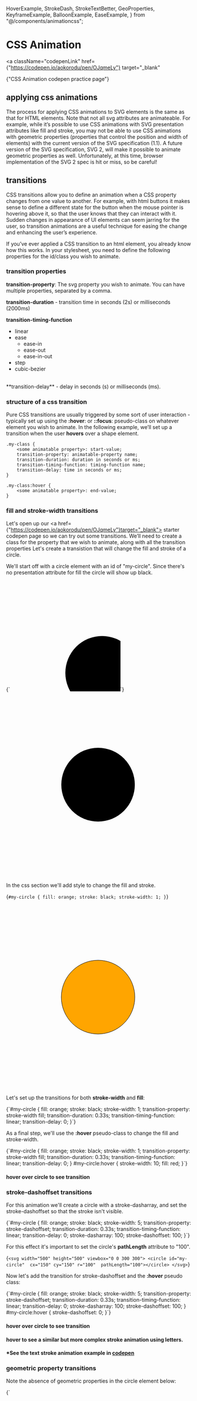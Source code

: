   HoverExample,
  StrokeDash,
  StrokeTextBetter,
  GeoProperties,
  KeyframeExample,
  BalloonExample,
  EaseExample,
} from "@/components/animationcss";

# CSS Animation

<a
  className="codepenLink"
  href={"https://codepen.io/aokorodu/pen/OJqmeLy"}
  target="_blank"
>
  {"CSS Animation codepen practice page"}
</a>

## applying css animations

The process for applying CSS animations to SVG elements is the same as that for HTML elements. Note that not all svg attributes are animateable. For example, while it’s possible to use CSS animations with SVG presentation attributes like fill and stroke, you may not be able to use CSS animations with geometric properties (properties that control the position and width of elements) with the current version of the SVG specification (1.1). A future version of the SVG specification, SVG 2, will make it possible to animate geometric properties as well. Unfortunately, at this time, browser implementation of the SVG 2 spec is hit or miss, so be careful!

## transitions

CSS transitions allow you to define an animation when a CSS property changes from one value to another. For example, with html buttons it makes sense to define a different state for the button when the mouse pointer is hovering above it, so that the user knows that they can interact with it. Sudden changes in appearance of UI elements can seem jarring for the user, so transition animations are a useful technique for easing the change and enhancing the user’s experience.

If you’ve ever applied a CSS transition to an html element, you already know how this works. In your stylesheet, you need to define the following properties for the id/class you wish to animate.

### transition properties

**transition-property**: The svg property you wish to animate. You can have multiple properties, separated by a comma.

**transition-duration** - transition time in seconds (2s) or milliseconds (2000ms)

**transition-timing-function**

- linear
- ease
  - ease-in
  - ease-out
  - ease-in-out
- step
- cubic-bezier

<br />
**transition-delay** - delay in seconds (s) or milliseconds (ms).

### structure of a css transition

Pure CSS transitions are usually triggered by some sort of user interaction - typically set up using the **:hover**: or **::focus**: pseudo-class on whatever element you wish to animate. In the following example, we’ll set up a transition when the user **hovers** over a shape element.

```
.my-class {
    <some animatable property>: start-value;
    transition-property: animatable-property name;
    transition-duration: duration in seconds or ms;
    transition-timing-function: timing-function name;
    transition-delay: time in seconds or ms;
}

.my-class:hover {
    <some animatable property>: end-value;
}
```

### fill and stroke-width transitions

Let's open up our <a href={"https://codepen.io/aokorodu/pen/OJqmeLy"}target="_blank"> starter codepen page</a> so we can try out some transitions. We’ll need to create a class for the property that we wish to animate, along with all the transition properties
Let's create a transistion that will change the fill and stroke of a circle.

We'll start off with a circle element with an id of "my-circle". Since there's no presentation attribute for fill the circle will show up black.

<Blocks>
  {`<svg width="300" height="300" viewbox="0 0 300 300">
   <circle 
    id="my-circle"  
    cx="250" cy="250" 
    r="100"></circle>
</svg>`}
</Blocks>

<svg width="500" height="500" viewbox="0 0 500 500">
  <circle id="my-circle" cx="250" cy="250" r="100"></circle>
</svg>

In the css section we'll add style to change the fill and stroke.

<Blocks>{`#my-circle {
  fill: orange;
  stroke: black;
  stroke-width: 1;
}`}

</Blocks>

<svg width="500" height="500" viewbox="0 0 500 500">
  <circle
    id="my-circle"
    fill="orange"
    stroke="black"
    cx="250"
    cy="250"
    r="100"
  ></circle>
</svg>

Let's set up the transitions for both **stroke-width** and **fill**:

<Blocks highlight="5,6,7,8">
  {`#my-circle {
  fill: orange;
  stroke: black;
  stroke-width: 1;
  transition-property: stroke-width fill;
  transition-duration: 0.33s;
  transition-timing-function: linear;
  transition-delay: 0;
}`}
</Blocks>

As a final step, we'll use the **:hover** pseudo-class to change the fill and stroke-width.

<Blocks highlight="10,11,12,13">
  {`#my-circle {
  fill: orange;
  stroke: black;
  stroke-width: 1;
  transition-property: stroke-width fill;
  transition-duration: 0.33s;
  transition-timing-function: linear;
  transition-delay: 0;
}
#my-circle:hover {
  stroke-width: 10;
  fill: red;
}`}
</Blocks>

#### **hover over circle to see transition**

<HoverExample />

### stroke-dashoffset transitions

For this animation we'll create a circle with a stroke-dasharray, and set the stroke-dashoffset so that the stroke isn't visible.

<Blocks highlight="5,9,10">
  {`#my-circle {
  fill: orange;
  stroke: black;
  stroke-width: 5;
  transition-property: stroke-dashoffset;
  transition-duration: 0.33s;
  transition-timing-function: linear;
  transition-delay: 0;
  stroke-dasharray: 100;
  stroke-dashoffset: 100;
}`}
</Blocks>

For this effect it's important to set the circle's **pathLength** attribute to "100".

<Blocks highlight="4">{`<svg width="500" height="500" viewbox="0 0 300 300">
  <circle id="my-circle" 
    cx="150" cy="150" r="100" 
    pathLength="100"></circle>
</svg>`}</Blocks>

<StrokeDash />

Now let's add the transition for stroke-dashoffset and the **:hover** pseudo class:

<Blocks>
  {`#my-circle {
  fill: orange;
  stroke: black;
  stroke-width: 5;
  transition-property: stroke-dashoffset;
  transition-duration: 0.33s;
  transition-timing-function: linear;
  transition-delay: 0;
  stroke-dasharray: 100;
  stroke-dashoffset: 100;
}
#my-circle:hover {
  stroke-dashoffset: 0;
}`}

</Blocks>

#### hover over circle to see transition

<StrokeDash hover={true} />

#### hover to see a similar but more complex stroke animation using letters.

<StrokeTextBetter />

#### \*See the text stroke animation example in [codepen](https://codepen.io/aokorodu/pen/gONNpwN?editors=0100)

### geometric property transitions

Note the absence of geometric properties in the circle element below:

<Blocks>
  {`<svg width="500" height="500" viewbox="0 0 300 300">
  <circle id="my-circle" fill="orange"></circle>
</svg>`}
</Blocks>

In this example all of the geometric properties (cx, cy, and r) are defined in the css.

<Blocks>
  {`#my-circle {
  cx: 250px;
  cy: 250px;
  r: 150px;
  transition-property: r cy;
  transition-duration: 0.33s;
}
#my-circle:hover {
  r: 200px;
  cy:225px
}`}
</Blocks>

#### **hover over circle to see transition**

<GeoProperties />

**NOTE: You’ll need to use ‘px’ units with geometric props in your styles to use them with your CSS at all.** If you don't, your animations **may not work**, depending on your browser!!

## keyframe animations

CSS keyframe animations are used when you want to create relatively complex css animations. The first step in creating a keyframe animation is to actually create the keyframes in CSS.

You can have as many 'interim' steps as you want, or you can just have a beginning value (0%) and and end value (100%)

```css
@keyframes keyframes-name {
  0% {
    property-name: property-value;
  }

  percent value {
    property-name: property-value;
  }

  100% {
    property-name: property-value;
  }
}
```

After defining the keyframes, you apply them to a class using the animation properties.

```
.some-class {
  animation-name: keyframes-name;
  animation-duration: duration in seconds or ms;
  animation-timing-function: easing function;
  animation-iteration-count: some number|infinite;
  animation-direction: none|reverse|alternate|alternate-reverse;
  animation-fill-mode: none|forwards|backwards|both;
}
```

### animation example

Let's create a sample zoom animation to make an element move in a triagular pattern. First we define the keyframes.

<Blocks>
  {`@keyframes zoom {
   0% {
       fill: red;
       cx: 250px;
       cy:125px;
   }
   33% {
       cx: 375px;
       cy:375px;
   }
   66% {
       cx: 125px;
       cy:375px;
   }
   100% {
       fill: blue;
       cx: 250px;
       cy:125px;
   }
}
`}
</Blocks>

Next we'll create a class that uses this animation.

<Blocks>
  {`.zoom-circle {
    animation-name: zoom;
    animation-duration: 5s;
    animation-timing-function: ease-in-out;
    animation-iteration-count: infinite;
    animation-direction: alternate-reverse;
}
`}
</Blocks>

Now we can add the class to the svg element we wish to animate.

<Blocks>
  {`<circle 
    class="zoom-circle" 
    cx="50" cy="50" r="50" 
    fill="black" 
    stroke="none"></circle>
`}
</Blocks>

<KeyframeExample />

## timing functions

Easing functions for both transitions and keyframe animations define how an object moves. In the example at below, I’ve attempted to create an animation for a floating balloon. But there’s something wrong: The balloon doesn’t ease to a stop before changing direction - it looks more like it’s bouncing up and down.

<Blocks>
  {`#balloon {
   animation-name: float;
   animation-duration: 2s;
   animation-direction: alternate;
   animation-iteration-count: infinite;
   animation-timing-function: linear;
}
`}
</Blocks>

<BalloonExample />

This animation has a **linear** timing function, causing it to move in a linear fashion. Its generally preferable to have animations move in a somewhat realistic way, as if the animated objects are bound by the laws of physics. Otherwise the animations can become jarring and distracting.

We can fix this by using an **ease-in-out** animation timing function:

<Blocks>
  {`#balloon {
   ...
   animation-timing-function: ease-in-out;
}
`}
</Blocks>

<BalloonExample linear={false} />

#### \*See the balloon easing example in [codepen](https://codepen.io/aokorodu/pen/OJeevOm)

###

**the different timing functions:**

1. **linear** - constant rate of speed
2. easing-functions - speeds up/slows down over time

- **ease-in** (starts slowly)
- **ease-out** (ends slowly)
- **ease-in-out** (starts and ends slowly, more pronounced than ease)

3. **cubic-bezier**
4. **step**

### cubic-bezier timing functions

ALL of the easing options are actually defined by cubic-bezier functions, in which two “control points” are used to change the shape of the animation curve. The graphs help to visualize how the shape of the curve affects the pace of the animation.

**linear**

<EaseExample type={"linear"} />

**ease-in**

<EaseExample type={"ease-in"} />

**ease-out**

<EaseExample type={"ease-out"} />

**ease-in-out**

<EaseExample type={"ease-in-out"} />

### custom cubic-bezier timing functions

You can define your own easing functions as well by using a custom cubic-bezier easing curve.

A fantastic interactive resource for visualizing and experimenting with easing curves is [cubic-bezier.com](https://cubic-bezier.com). Once you manipulate the control points to form the curve you want, you can see how your animation compares to the standard predefined animation curves. Once you find something you like, just click the copy and paste the cubic-bezier value into your CSS.

```
animation-timing-function: cubic-bezier(0.13, 0.74, 0, 1);
```

<EaseExample type={"custom"} />
